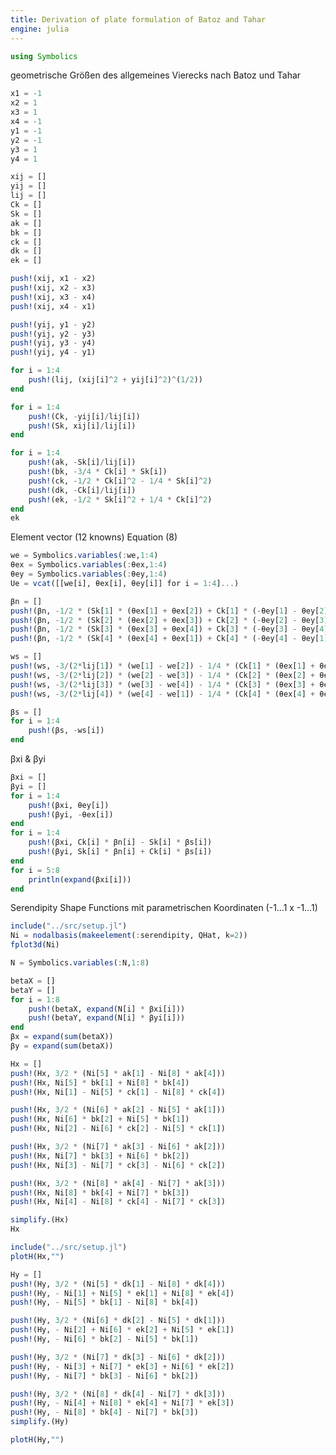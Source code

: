```yaml
---
title: Derivation of plate formulation of Batoz and Tahar
engine: julia
---
```


```julia
using Symbolics
```

geometrische Größen des allgemeines Vierecks nach Batoz und Tahar 

```julia
x1 = -1
x2 = 1
x3 = 1
x4 = -1
y1 = -1
y2 = -1
y3 = 1
y4 = 1
```
```julia
xij = []
yij = []
lij = []
Ck = []
Sk = []
ak = []
bk = []
ck = []
dk = []
ek = []

push!(xij, x1 - x2)
push!(xij, x2 - x3)
push!(xij, x3 - x4)
push!(xij, x4 - x1)

push!(yij, y1 - y2)
push!(yij, y2 - y3)
push!(yij, y3 - y4)
push!(yij, y4 - y1)

for i = 1:4
    push!(lij, (xij[i]^2 + yij[i]^2)^(1/2))
end

for i = 1:4
    push!(Ck, -yij[i]/lij[i])
    push!(Sk, xij[i]/lij[i])
end

for i = 1:4
    push!(ak, -Sk[i]/lij[i])
    push!(bk, -3/4 * Ck[i] * Sk[i])
    push!(ck, -1/2 * Ck[i]^2 - 1/4 * Sk[i]^2)
    push!(dk, -Ck[i]/lij[i])
    push!(ek, -1/2 * Sk[i]^2 + 1/4 * Ck[i]^2)
end
ek
```

Element vector (12 knowns)
    Equation (8)
```julia
we = Symbolics.variables(:we,1:4)
θex = Symbolics.variables(:θex,1:4)
θey = Symbolics.variables(:θey,1:4)
Ue = vcat([[we[i], θex[i], θey[i]] for i = 1:4]...)
```


```julia
βn = []
push!(βn, -1/2 * (Sk[1] * (θex[1] + θex[2]) + Ck[1] * (-θey[1] - θey[2])))      # βn5
push!(βn, -1/2 * (Sk[2] * (θex[2] + θex[3]) + Ck[2] * (-θey[2] - θey[3])))      # βn6
push!(βn, -1/2 * (Sk[3] * (θex[3] + θex[4]) + Ck[3] * (-θey[3] - θey[4])))      # βn7
push!(βn, -1/2 * (Sk[4] * (θex[4] + θex[1]) + Ck[4] * (-θey[4] - θey[1])))      # βn8

ws = []
push!(ws, -3/(2*lij[1]) * (we[1] - we[2]) - 1/4 * (Ck[1] * (θex[1] + θex[2]) + Sk[1] * (θey[1] + θey[2])))
push!(ws, -3/(2*lij[2]) * (we[2] - we[3]) - 1/4 * (Ck[2] * (θex[2] + θex[3]) + Sk[2] * (θey[2] + θey[3])))
push!(ws, -3/(2*lij[3]) * (we[3] - we[4]) - 1/4 * (Ck[3] * (θex[3] + θex[4]) + Sk[3] * (θey[3] + θey[4])))
push!(ws, -3/(2*lij[4]) * (we[4] - we[1]) - 1/4 * (Ck[4] * (θex[4] + θex[1]) + Sk[4] * (θey[4] + θey[1])))

βs = []
for i = 1:4
    push!(βs, -ws[i])
end
```

βxi & βyi
```julia
βxi = []
βyi = []
for i = 1:4
    push!(βxi, θey[i])
    push!(βyi, -θex[i])
end
for i = 1:4
    push!(βxi, Ck[i] * βn[i] - Sk[i] * βs[i])
    push!(βyi, Sk[i] * βn[i] + Ck[i] * βs[i])
end
for i = 5:8
    println(expand(βxi[i]))
end
```

Serendipity Shape Functions mit parametrischen Koordinaten (-1...1 x -1...1)

```julia
include("../src/setup.jl")
Ni = nodalbasis(makeelement(:serendipity, QHat, k=2))
fplot3d(Ni)
```

```julia
N = Symbolics.variables(:N,1:8)
```

```julia
betaX = []
betaY = []
for i = 1:8 
    push!(betaX, expand(N[i] * βxi[i]))
    push!(betaY, expand(N[i] * βyi[i]))
end
βx = expand(sum(betaX))
βy = expand(sum(betaX))
```

```julia
Hx = []
push!(Hx, 3/2 * (Ni[5] * ak[1] - Ni[8] * ak[4]))
push!(Hx, Ni[5] * bk[1] + Ni[8] * bk[4])
push!(Hx, Ni[1] - Ni[5] * ck[1] - Ni[8] * ck[4])

push!(Hx, 3/2 * (Ni[6] * ak[2] - Ni[5] * ak[1]))
push!(Hx, Ni[6] * bk[2] + Ni[5] * bk[1])
push!(Hx, Ni[2] - Ni[6] * ck[2] - Ni[5] * ck[1])

push!(Hx, 3/2 * (Ni[7] * ak[3] - Ni[6] * ak[2]))
push!(Hx, Ni[7] * bk[3] + Ni[6] * bk[2])
push!(Hx, Ni[3] - Ni[7] * ck[3] - Ni[6] * ck[2])

push!(Hx, 3/2 * (Ni[8] * ak[4] - Ni[7] * ak[3]))
push!(Hx, Ni[8] * bk[4] + Ni[7] * bk[3])
push!(Hx, Ni[4] - Ni[8] * ck[4] - Ni[7] * ck[3])

simplify.(Hx)
Hx
```

```julia
include("../src/setup.jl")
plotH(Hx,"")
```
```julia
Hy = []
push!(Hy, 3/2 * (Ni[5] * dk[1] - Ni[8] * dk[4]))
push!(Hy, - Ni[1] + Ni[5] * ek[1] + Ni[8] * ek[4])
push!(Hy, - Ni[5] * bk[1] - Ni[8] * bk[4])

push!(Hy, 3/2 * (Ni[6] * dk[2] - Ni[5] * dk[1]))
push!(Hy, - Ni[2] + Ni[6] * ek[2] + Ni[5] * ek[1])
push!(Hy, - Ni[6] * bk[2] - Ni[5] * bk[1])

push!(Hy, 3/2 * (Ni[7] * dk[3] - Ni[6] * dk[2]))
push!(Hy, - Ni[3] + Ni[7] * ek[3] + Ni[6] * ek[2])
push!(Hy, - Ni[7] * bk[3] - Ni[6] * bk[2])

push!(Hy, 3/2 * (Ni[8] * dk[4] - Ni[7] * dk[3]))
push!(Hy, - Ni[4] + Ni[8] * ek[4] + Ni[7] * ek[3])
push!(Hy, - Ni[8] * bk[4] - Ni[7] * bk[3])
simplify.(Hy)
```

```julia
plotH(Hy,"")
```

